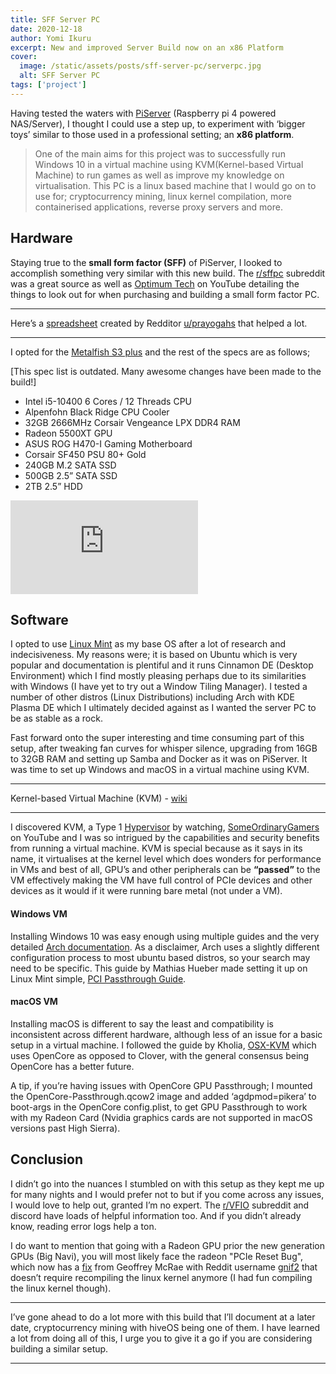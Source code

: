 ```yaml
---
title: SFF Server PC
date: 2020-12-18
author: Yomi Ikuru
excerpt: New and improved Server Build now on an x86 Platform
cover:
  image: /static/assets/posts/sff-server-pc/serverpc.jpg
  alt: SFF Server PC
tags: ['project']
---
```




Having tested the waters with [PiServer](/piserver) (Raspberry pi 4 powered NAS/Server), I thought I could use a step up, to experiment with ‘bigger toys’ similar to those used in a professional setting; an **x86 platform**.

> One of the main aims for this project was to successfully run Windows 10 in a virtual machine using KVM(Kernel-based Virtual Machine) to run games as well as improve my knowledge on virtualisation. This PC is a linux based machine that I would go on to use for; cryptocurrency mining, linux kernel compilation, more containerised applications, reverse proxy servers and more.

## Hardware

Staying true to the **small form factor (SFF)** of PiServer, I looked to accomplish something very similar with this new build. The [r/sffpc](https://www.reddit.com/r/sffpc) subreddit was a great source as well as [Optimum Tech](https://www.youtube.com/channel/UCRYOj4DmyxhBVrdvbsUwmAA) on YouTube detailing the things to look out for when purchasing and building a small form factor PC.

---

Here’s a [spreadsheet](https://docs.google.com/spreadsheets/d/1AddRvGWJ_f4B6UC7_IftDiVudVc8CJ8sxLUqlxVsCz4/edit#gid=1885868234) created by Redditor [u/prayogahs](https://www.reddit.com/r/sffpc/comments/e878ha/sff_case_list/) that helped a lot.

---

I opted for the [Metalfish S3 plus](https://www.aliexpress.com/item/10000218146300.html) and the rest of the specs are as follows;

\[This spec list is outdated. Many awesome changes have been made to the build!\]

- Intel i5-10400 6 Cores / 12 Threads CPU
- Alpenfohn Black Ridge CPU Cooler
- 32GB 2666MHz Corsair Vengeance LPX DDR4 RAM
- Radeon 5500XT GPU
- ASUS ROG H470-I Gaming Motherboard
- Corsair SF450 PSU 80+ Gold
- 240GB M.2 SATA SSD
- 500GB 2.5” SATA SSD
- 2TB 2.5” HDD

<div style={{ display: 'flex', flexDirection: 'column', alignItems: 'center' }}>
  <iframe
    src="https://www.youtube.com/embed/e5DTeG9-QMM?si=GiXoyanwAWR5gcOv"
    style={{ width: '560px', height: '500px' }}
    title="SFF Server PC RAM Upgrade"
    frameborder="0"
    allow="accelerometer; autoplay; clipboard-write; encrypted-media; gyroscope; picture-in-picture; web-share"
    referrerpolicy="strict-origin-when-cross-origin"
    allowfullscreen
  ></iframe>
  <PostImageCaption caption="SFF Server PC RAM Upgrade" />
</div>

## Software

I opted to use [Linux Mint](https://linuxmint.com) as my base OS after a lot of research and indecisiveness. My reasons were; it is based on Ubuntu which is very popular and documentation is plentiful and it runs Cinnamon DE (Desktop Environment) which I find mostly pleasing perhaps due to its similarities with Windows (I have yet to try out a Window Tiling Manager). I tested a number of other distros (Linux Distributions) including Arch with KDE Plasma DE which I ultimately decided against as I wanted the server PC to be as stable as a rock.

Fast forward onto the super interesting and time consuming part of this setup, after tweaking fan curves for whisper silence, upgrading from 16GB to 32GB RAM and setting up Samba and Docker as it was on PiServer. It was time to set up Windows and macOS in a virtual machine using KVM.

---

Kernel-based Virtual Machine (KVM) - [wiki](https://en.wikipedia.org/wiki/Kernel-based_Virtual_Machine)

---

I discovered KVM, a Type 1 [Hypervisor](https://en.wikipedia.org/wiki/Hypervisor) by watching, [SomeOrdinaryGamers](https://www.youtube.com/user/SomeOrdinaryGamers) on YouTube and I was so intrigued by the capabilities and security benefits from running a virtual machine. KVM is special because as it says in its name, it virtualises at the kernel level which does wonders for performance in VMs and best of all, GPU’s and other peripherals can be **“passed”** to the VM effectively making the VM have full control of PCIe devices and other devices as it would if it were running bare metal (not under a VM).

<PostImage key={virtManagerUI} alt="Virt-Manager UI for KVM" />

#### Windows VM

Installing Windows 10 was easy enough using multiple guides and the very detailed [Arch documentation](https://wiki.archlinux.org/index.php/PCI_passthrough_via_OVMF). As a disclaimer, Arch uses a slightly different configuration process to most ubuntu based distros, so your search may need to be specific. This guide by Mathias Hueber made setting it up on Linux Mint simple, [PCI Passthrough Guide](https://mathiashueber.com/pci-passthrough-ubuntu-2004-virtual-machine/).

#### macOS VM

Installing macOS is different to say the least and compatibility is inconsistent across different hardware, although less of an issue for a basic setup in a virtual machine. I followed the guide by Kholia, [OSX-KVM](https://github.com/kholia/OSX-KVM) which uses OpenCore as opposed to Clover, with the general consensus being OpenCore has a better future.

A tip, if you’re having issues with OpenCore GPU Passthrough; I mounted the OpenCore-Passthrough.qcow2 image and added ‘agdpmod=pikera’ to boot-args in the OpenCore config.plist, to get GPU Passthrough to work with my Radeon Card (Nvidia graphics cards are not supported in macOS versions past High Sierra).

<PostImage key={serverPCDiagram} alt="Home Lab Network Diagram" />

## Conclusion

I didn’t go into the nuances I stumbled on with this setup as they kept me up for many nights and I would prefer not to but if you come across any issues, I would love to help out, granted I’m no expert. The [r/VFIO](https://www.reddit.com/r/VFIO/) subreddit and discord have loads of helpful information too. And if you didn’t already know, reading error logs help a ton.

I do want to mention that going with a Radeon GPU prior the new generation GPUs (Big Navi), you will most likely face the radeon "PCIe Reset Bug", which now has a [fix](https://github.com/gnif?tab=repositories) from Geoffrey McRae with Reddit username [gnif2](https://www.reddit.com/user/gnif2) that doesn’t require recompiling the linux kernel anymore (I had fun compiling the linux kernel though).

---

I’ve gone ahead to do a lot more with this build that I’ll document at a later date, cryptocurrency mining with hiveOS being one of them. I have learned a lot from doing all of this, I urge you to give it a go if you are considering building a similar setup.

---
